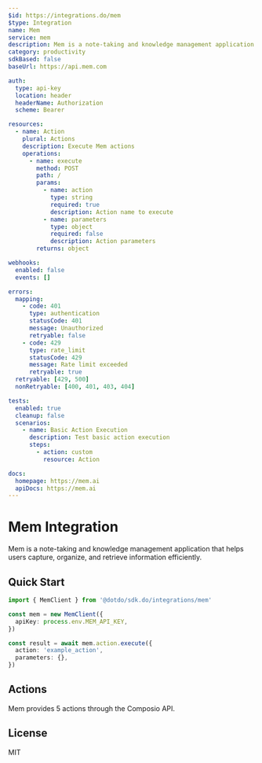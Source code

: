 ```yaml
---
$id: https://integrations.do/mem
$type: Integration
name: Mem
service: mem
description: Mem is a note-taking and knowledge management application that helps users capture, organize, and retrieve information efficiently.
category: productivity
sdkBased: false
baseUrl: https://api.mem.com

auth:
  type: api-key
  location: header
  headerName: Authorization
  scheme: Bearer

resources:
  - name: Action
    plural: Actions
    description: Execute Mem actions
    operations:
      - name: execute
        method: POST
        path: /
        params:
          - name: action
            type: string
            required: true
            description: Action name to execute
          - name: parameters
            type: object
            required: false
            description: Action parameters
        returns: object

webhooks:
  enabled: false
  events: []

errors:
  mapping:
    - code: 401
      type: authentication
      statusCode: 401
      message: Unauthorized
      retryable: false
    - code: 429
      type: rate_limit
      statusCode: 429
      message: Rate limit exceeded
      retryable: true
  retryable: [429, 500]
  nonRetryable: [400, 401, 403, 404]

tests:
  enabled: true
  cleanup: false
  scenarios:
    - name: Basic Action Execution
      description: Test basic action execution
      steps:
        - action: custom
          resource: Action

docs:
  homepage: https://mem.ai
  apiDocs: https://mem.ai
---
```


# Mem Integration

Mem is a note-taking and knowledge management application that helps users capture, organize, and retrieve information efficiently.

## Quick Start

```typescript
import { MemClient } from '@dotdo/sdk.do/integrations/mem'

const mem = new MemClient({
  apiKey: process.env.MEM_API_KEY,
})

const result = await mem.action.execute({
  action: 'example_action',
  parameters: {},
})
```

## Actions

Mem provides 5 actions through the Composio API.

## License

MIT
